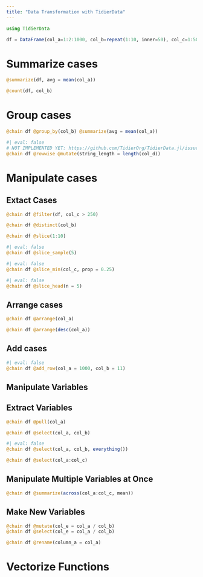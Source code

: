 ```yaml
---
title: "Data Transformation with TidierData"
---
```


```julia
using TidierData
```


```julia
df = DataFrame(col_a=1:2:1000, col_b=repeat(1:10, inner=50), col_c=1:500, col_d=rand(["red", "blue", "green"], 500))
```

# Summarize cases

```julia
@summarize(df, avg = mean(col_a))
```

```julia
@count(df, col_b)
```

# Group cases

```julia
@chain df @group_by(col_b) @summarize(avg = mean(col_a))
```

```julia
#| eval: false
# NOT IMPLEMENTED YET: https://github.com/TidierOrg/TidierData.jl/issues/49
@chain df @rowwise @mutate(string_length = length(col_d))
```

# Manipulate cases

## Extact Cases


```julia
@chain df @filter(df, col_c > 250)
```


```julia
@chain df @distinct(col_b)
```


```julia
@chain df @slice(1:10)
```

```julia
#| eval: false
@chain df @slice_sample(5)
```

```julia
#| eval: false
@chain df @slice_min(col_c, prop = 0.25)
```

```julia
#| eval: false
@chain df @slice_head(n = 5)
```

## Arrange cases

```julia
@chain df @arrange(col_a)
```

```julia
@chain df @arrange(desc(col_a))
```

## Add cases

```julia
#| eval: false
@chain df @add_row(col_a = 1000, col_b = 11)
```

## Manipulate Variables

## Extract Variables

```julia
@chain df @pull(col_a)
```

```julia
@chain df @select(col_a, col_b)
```

```julia
#| eval: false
@chain df @select(col_a, col_b, everything())
```

```julia
@chain df @select(col_a:col_c)
```

## Manipulate Multiple Variables at Once

```julia
@chain df @summarize(across(col_a:col_c, mean))
```

## Make New Variables

```julia
@chain df @mutate(col_e = col_a / col_b)
@chain df @select(col_e = col_a / col_b)
```

```julia
@chain df @rename(column_a = col_a)
```

# Vectorize Functions

